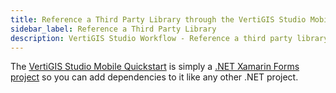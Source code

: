 ```yaml
---
title: Reference a Third Party Library through the VertiGIS Studio Mobile SDK
sidebar_label: Reference a Third Party Library
description: VertiGIS Studio Workflow - Reference a third party library in workflow for VertiGIS Studio Mobile
---
```



The [VertiGIS Studio Mobile Quickstart](../mobile/sdk-overview.mdx) is simply a [.NET Xamarin Forms project](https://docs.microsoft.com/en-us/xamarin/get-started/Quickstarts/deepdive?pivots=windows) so you can add dependencies to it like any other .NET project.

<UseCaseContainer>
    <UseCaseCard
        title="VertiGIS Studio Mobile SDK Quickstart"
        description="Check out the VertiGIS Studio Mobile SDK Quickstart"
        link={useBaseUrl("docs/mobile/sdk-overview")}
    />
</UseCaseContainer>
